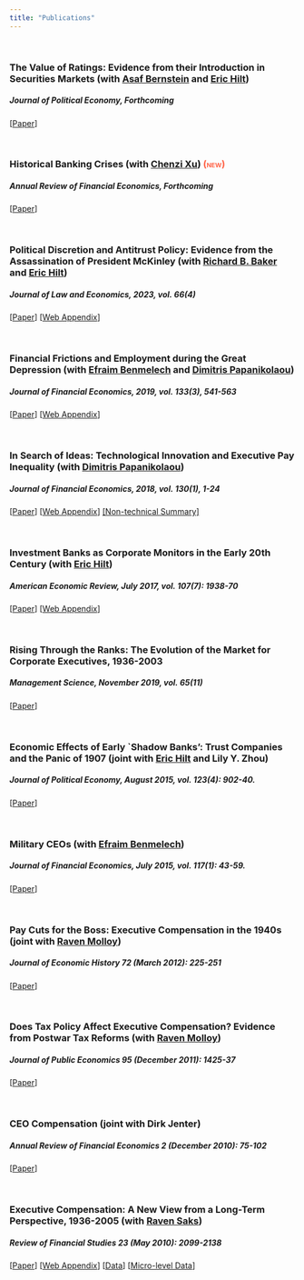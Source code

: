 ---
title: "Publications"
---
&nbsp;




### The Value of Ratings: Evidence from their Introduction in Securities Markets (with [Asaf Bernstein](https://leeds-faculty.colorado.edu/AsafBernstein/) and [Eric Hilt](http://www.erichilt.net/))  

##### Journal of Political Economy, Forthcoming
[[Paper](https://www.dropbox.com/s/muu3ch90kr3r3a5/Ratings_BFH_April23.pdf?raw=1)]

&nbsp;


### Historical Banking Crises (with [Chenzi Xu](https://chenzi-xu.com/)) <span style="font-variant:small-caps;color:Tomato;">(new)</span>

##### Annual Review of Financial Economics, Forthcoming
[[Paper](https://www.dropbox.com/s/s3faf5tik07b7dx/ARFE_March2023.pdf?raw=1)]

&nbsp;

### Political Discretion and Antitrust Policy: Evidence from the Assassination of President McKinley (with [Richard B. Baker](https://business.tcnj.edu/business-faculty/richard-baker/) and [Eric Hilt](http://www.erichilt.net/))

##### Journal of Law and Economics, 2023, vol. 66(4) 

[[Paper](https://www.dropbox.com/s/somqrpaagx042fq/McKinley_Final%20Version.pdf?raw=1)] [[Web Appendix](https://www.dropbox.com/s/srd5qh9imo3b4ms/OnlineAppendix_McKinley_Final%20Version.pdf?raw=1)]

&nbsp;

### Financial Frictions and Employment during the Great Depression (with [Efraim Benmelech](https://effibenmelech.com/) and [Dimitris Papanikolaou](https://dimitris-papanikolaou.github.io/website/))
 
##### Journal of Financial Economics, 2019, vol. 133(3), 541-563 

[[Paper](https://www.dropbox.com/s/y9jxoaq00uutoto/GD_bfp.pdf?raw=1)] [[Web Appendix](https://www.dropbox.com/s/gtnboyrofznx3s3/GD_OA.pdf?raw=1)]

&nbsp;


### In Search of Ideas: Technological Innovation and Executive Pay Inequality  (with [Dimitris Papanikolaou](https://dimitris-papanikolaou.github.io/website/))

##### Journal of Financial Economics, 2018, vol. 130(1), 1-24 
 
[[Paper](https://www.dropbox.com/s/7yp3a08l6bvjsa9/FP_executives.pdf?raw=1)] [[Web Appendix](https://www.dropbox.com/s/42oiy7hu6r0rm3q/WebAppendix_FP.pdf?rawg=1)] [[Non-technical Summary]](https://insight.kellogg.northwestern.edu/article/technological-innovation-and-the-executive-pay-gap)

&nbsp;

### Investment Banks as Corporate Monitors in the Early 20th Century (with [Eric Hilt](http://www.erichilt.net/))
##### American Economic Review, July 2017, vol. 107(7): 1938-70

[[Paper](https://www.dropbox.com/s/gewjpji156lnze1/UnderwritersonBoards.pdf?raw=1)] [[Web Appendix](https://www.dropbox.com/s/fbm9ywbkscgt28i/UnderwritersonBoards_appendix.pdf?raw=1)]

&nbsp;

### Rising Through the Ranks: The Evolution of the Market for Corporate Executives, 1936-2003
##### Management Science, November 2019, vol. 65(11)

[[Paper](https://www.dropbox.com/s/ghmubctcx5a5m2d/Frydman_Rising%20Through%20the%20Ranks_2018.pdf?raw=1)]


&nbsp;

### Economic Effects of Early `Shadow Banks': Trust Companies and the Panic of 1907 (joint with [Eric Hilt](http://www.erichilt.net/) and Lily Y. Zhou)
##### Journal of Political Economy, August 2015, vol. 123(4): 902-40.

[[Paper](https://www.dropbox.com/s/oazgwzf4dthwdi3/Panic_0314.pdf?raw=1)]

&nbsp;

### Military CEOs (with [Efraim Benmelech](https://effibenmelech.com/))
##### Journal of Financial Economics, July 2015, vol. 117(1): 43-59.
  
[[Paper](https://www.dropbox.com/s/pju6n8brlfqzzla/militaryceos_Dec_2013.pdf?raw=1)] 


&nbsp;


### Pay Cuts for the Boss: Executive Compensation in the 1940s (joint with [Raven Molloy](https://www.federalreserve.gov/econres/raven-molloy.htm))
##### Journal of Economic History 72 (March 2012): 225-251
 
[[Paper](https://www.dropbox.com/s/83i0mycda78g1a2/frydmanmolloy_paycuts.pdf?raw=1)]

&nbsp;

### Does Tax Policy Affect Executive Compensation? Evidence from Postwar Tax Reforms  (with [Raven Molloy](https://www.federalreserve.gov/econres/raven-molloy.htm))
##### Journal of Public Economics 95 (December 2011): 1425-37
 
[[Paper](https://www.dropbox.com/s/zzofok45sxfhclc/taxec_frydmanmolloy_1110.pdf?raw=1)]

&nbsp;

### CEO Compensation (joint with Dirk Jenter)
##### Annual Review of Financial Economics 2 (December 2010): 75-102

[[Paper](https://www.annualreviews.org/doi/full/10.1146/annurev-financial-120209-133958)]
 
&nbsp;

 
### Executive Compensation: A New View from a Long-Term Perspective, 1936-2005  (with [Raven Saks](https://www.federalreserve.gov/econres/raven-molloy.htm))
##### Review of Financial Studies 23 (May 2010): 2099-2138
  
[[Paper](https://www.dropbox.com/s/4xs5xbjhgt833oq/trends_rfs2010.pdf?raw=1)]
[[Web Appendix](https://www.dropbox.com/s/5qf7zhxskevq8sa/appendix1109.pdf?raw=1)]
[[Data](https://www.dropbox.com/s/dr9t2md3eixh3gg/frydmansaks_figures_rfs.xlsx?raw=1)]
[[Micro-level Data](https://www.dropbox.com/s/rzt4d6u8nma53hr/frydmansaks.dta.zip?raw=1)]



 
 